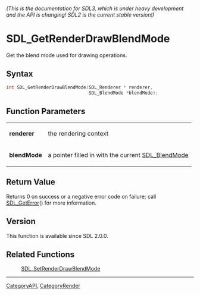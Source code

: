 ====== (This is the documentation for SDL3, which is under heavy development and the API is changing! SDL2 is the current stable version!) ======
= SDL_GetRenderDrawBlendMode =

Get the blend mode used for drawing operations.

== Syntax ==

<syntaxhighlight lang='c'>
int SDL_GetRenderDrawBlendMode(SDL_Renderer * renderer,
                               SDL_BlendMode *blendMode);
</syntaxhighlight>

== Function Parameters ==

{|
|'''renderer'''
|the rendering context
|-
|'''blendMode'''
|a pointer filled in with the current [[SDL_BlendMode]]
|}

== Return Value ==

Returns 0 on success or a negative error code on failure; call
[[SDL_GetError]]() for more information.

== Version ==

This function is available since SDL 2.0.0.

== Related Functions ==

:[[SDL_SetRenderDrawBlendMode]]

----
[[CategoryAPI]], [[CategoryRender]]


